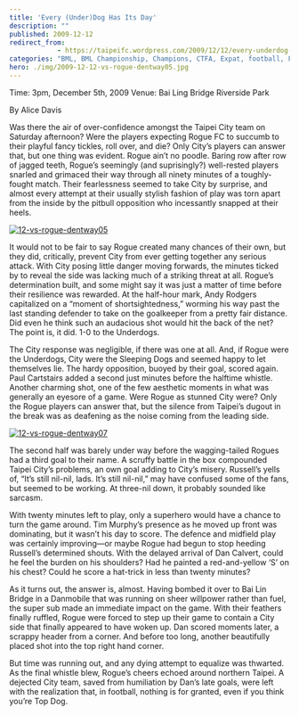 ```yaml
---
title: 'Every (Under)Dog Has Its Day'
description: ""
published: 2009-12-12
redirect_from: 
            - https://taipeifc.wordpress.com/2009/12/12/every-underdog-has-its-day/
categories: "BML, BML Championship, Champions, CTFA, Expat, football, Fritz, Rogue, soccer, Taipei, Taipei City FC, taipei football, Taiwan, taiwan football, vs. Rogue FC"
hero: ./img/2009-12-12-vs-rogue-dentway05.jpg
---
```

Time: 3pm, December 5th, 2009 Venue: Bai Ling Bridge Riverside Park

By Alice Davis

Was there the air of over-confidence amongst the Taipei City team on Saturday afternoon? Were the players expecting Rogue FC to succumb to their playful fancy tickles, roll over, and die? Only City’s players can answer that, but one thing was evident. Rogue ain’t no poodle. Baring row after row of jagged teeth, Rogue’s seemingly (and suprisingly?) well-rested players snarled and grimaced their way through all ninety minutes of a toughly-fought match. Their fearlessness seemed to take City by surprise, and almost every attempt at their usually stylish fashion of play was torn apart from the inside by the pitbull opposition who incessantly snapped at their heels.

[![](http://taipeifc.files.wordpress.com/2009/12/12-vs-rogue-dentway05.jpg "12-vs-rogue-dentway05")](./img/2009-12-12-vs-rogue-dentway05.jpg)

It would not to be fair to say Rogue created many chances of their own, but they did, critically, prevent City from ever getting together any serious attack. With City posing little danger moving forwards, the minutes ticked by to reveal the side was lacking much of a striking threat at all. Rogue’s determination built, and some might say it was just a matter of time before their resilience was rewarded. At the half-hour mark, Andy Rodgers capitalized on a “moment of shortsightedness,” worming his way past the last standing defender to take on the goalkeeper from a pretty fair distance. Did even he think such an audacious shot would hit the back of the net? The point is, it did. 1-0 to the Underdogs.

The City response was negligible, if there was one at all. And, if Rogue were the Underdogs, City were the Sleeping Dogs and seemed happy to let themselves lie. The hardy opposition, buoyed by their goal, scored again. Paul Cartstairs added a second just minutes before the halftime whistle. Another charming shot, one of the few aesthetic moments in what was generally an eyesore of a game. Were Rogue as stunned City were? Only the Rogue players can answer that, but the silence from Taipei’s dugout in the break was as deafening as the noise coming from the leading side.

[![](http://taipeifc.files.wordpress.com/2009/12/12-vs-rogue-dentway07.jpg "12-vs-rogue-dentway07")](./img/2009-12-12-vs-rogue-dentway07.jpg)

The second half was barely under way before the wagging-tailed Rogues had a third goal to their name. A scruffy battle in the box compounded Taipei City’s problems, an own goal adding to City’s misery. Russell’s yells of, “It’s still nil-nil, lads. It’s still nil-nil,” may have confused some of the fans, but seemed to be working. At three-nil down, it probably sounded like sarcasm.

With twenty minutes left to play, only a superhero would have a chance to turn the game around. Tim Murphy’s presence as he moved up front was dominating, but it wasn’t his day to score. The defence and midfield play was certainly improving—or maybe Rogue had begun to stop heeding Russell’s determined shouts. With the delayed arrival of Dan Calvert, could he feel the burden on his shoulders? Had he painted a red-and-yellow ‘S’ on his chest? Could he score a hat-trick in less than twenty minutes?

As it turns out, the answer is, almost. Having bombed it over to Bai Lin Bridge in a Danmobile that was running on sheer willpower rather than fuel, the super sub made an immediate impact on the game. With their feathers finally ruffled, Rogue were forced to step up their game to contain a City side that finally appeared to have woken up. Dan scored moments later, a scrappy header from a corner. And before too long, another beautifully placed shot into the top right hand corner.

But time was running out, and any dying attempt to equalize was thwarted. As the final whistle blew, Rogue’s cheers echoed around northern Taipei. A dejected City team, saved from humiliation by Dan’s late goals, were left with the realization that, in football, nothing is for granted, even if you think you’re Top Dog.
